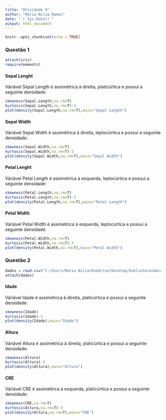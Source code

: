 ---
title: "Atividade 9"
author: "Maria Nilza Ramos"
date: "`r Sys.Date()`"
output: html_document
---

```{r setup, include=FALSE}
knitr::opts_chunk$set(echo = TRUE)
```

### Questão 1 {.tabset .tabset .tabset}
```{r, include=F}
attach(iris)
require(moments)
```

#### Sepal Lenght

Váriável Sepal Length é assimétrica à direita, platicúrtica e possui a seguinte densidade:
```{r,error=T}
skewness(Sepal.Length,na.rm=T)
kurtosis(Sepal.Length,na.rm=T)-3
plot(density(Sepal.Length,na.rm=T),main="Sepal Length")
```

#### Sepal Width

Váriável Sepal Width é assimétrica à direita, leptocúrtica e possui a seguinte densidade:
```{r,error=T}
skewness(Sepal.Width,na.rm=T)
kurtosis(Sepal.Width,na.rm=T)-3
plot(density(Sepal.Width,na.rm=T),main="Sepal Width")
```

#### Petal Lenght

Váriável Petal Length é assimétrica à esquerda, leptocúrtica e possui a seguinte densidade:
```{r,error=T}
skewness(Petal.Length,na.rm=T)
kurtosis(Petal.Length,na.rm=T)-3
plot(density(Petal.Length,na.rm=T),main="Petal Length")
```

#### Petal Width

Váriável Petal Width é assimétrica à esquerda, leptocúrtica e possui a seguinte densidade:
```{r,error=T}
skewness(Petal.Width,na.rm=T)
kurtosis(Petal.Width,na.rm=T)-3
plot(density(Petal.Width,na.rm=T),main="Petal Width")
```

### Questão 2 {.tabset .tabset .tabset}

```{r, include=F}
dados = read.csv("C:/Users/Maria Nilza/OneDrive/Desktop/biblioteconomia.csv",h=T,sep=";")
attach(dados)
```

#### Idade

Váriável Idade é assimétrica à direita, platicúrtica e possui a seguinte densidade:
```{r,error=T}
skewness(Idade)
kurtosis(Idade)-3
plot(density(Idade),main="Idade")
```

#### Altura

Váriável Altura é assimétrica à direita, platicúrtica e possui a seguinte densidade:
```{r,error=T}
skewness(Altura)
kurtosis(Altura)-3
plot(density(Altura),main="Altura")
```

#### CRE

Váriável CRE é assimétrica à esquerda, platicúrtica e possui a seguinte densidade:
```{r,error=T}
skewness(CRE,na.rm=T)
kurtosis(Altura,na.rm=T)-3
plot(density(Altura,na.rm=T),main="CRE")
```
